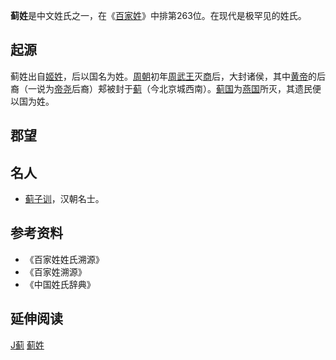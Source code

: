 {{姓氏
|姓氏=蓟
|繁體=薊
|簡體=蓟
|拼音=Jì
|中国大陆=Ji
|台湾=Chi
|香港=
|澳门=Kai
|新加坡=
|马来西亚=
|越南=Kế
|韩国=
|反切=
|同音字=
|堂号=
|郡望=[[内黄郡|内黄郡]]
}}

'''蓟姓'''是中文姓氏之一，在《[[百家姓|百家姓]]》中排第263位。在现代是极罕见的姓氏。

== 起源 ==
蓟姓出自[[姬姓|姬姓]]，后以国名为姓。[[周朝|周朝]]初年[[周武王|周武王]]灭[[商朝|商]]后，大封诸侯，其中[[黄帝|黄帝]]的后裔（一说为[[帝尧|帝尧]]后裔）郏被封于[[蓟|蓟]]（今北京城西南）。[[蓟国|蓟国]]为[[燕国|燕国]]所灭，其遗民便以国为姓。

== 郡望 ==

==名人==
*[[蓟子训|蓟子训]]，汉朝名士。

== 参考资料 ==
{{Reflist|2}}
*《百家姓姓氏溯源》
*《百家姓溯源》
*《中国姓氏辞典》
<references group="注释"/>
== 延伸阅读 ==
{{Wikisource further reading}}
{{Surname-stub}}

[[Category:漢姓|J蓟]]
[[Category:蓟姓|]]